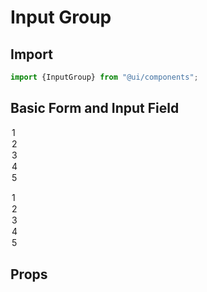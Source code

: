 
<Meta title="Components/InputGroup" component="InputGroup" />

<Story name="Import" />

# Input Group

## Import

```jsx
import {InputGroup} from "@ui/components";
```
## Basic Form and Input Field

<Preview withToolbar>
    <Story name="Usage">
         <Row>
            <Col xl="6">
            <StackInputGroup size="sm" labelText="Name" type="text" />
            <p> </p>
            <StackInputGroup size="sm" labelText="Email" type="email" labelInline />
            <p> </p>
            <StackInputGroup labelText="Password" type="password" value="12345" />
            <p> </p>
             <StackInputGroup labelText="Website" type="webiste" placeholder="eg-www.website.com" />
            <p> </p>
             <StackInputGroup as="textarea" labelText="Message" rows="3" />
             <p> </p>
            <StackInputGroup size="sm" labelText="Read Only" type="text" value="Read Only" disabled />
            </Col>
             <Col xl="6">
            <StackInputGroup size="sm" as="select" labelText="Input Select">
                <option>1</option>
                <option>2</option>
                <option>3</option>
                <option>4</option>
                <option>5</option>
            </StackInputGroup>
            <p> </p>
            <StackInputGroup size="sm" as="select" labelText="Multiple Select" multiple>
                <option>1</option>
                <option>2</option>
                <option>3</option>
                <option>4</option>
                <option>5</option>
            </StackInputGroup>
            <p> </p>
             <StackInputGroup labelText="Default File Input" type="file" /> 
             <p> </p>
            <StackInputGroup labelText="Range" type="range" /> 
             <p> </p>
            <StackInputGroup labelText="Color" type="color" value="#56c2d6"/> 
            </Col>
        </Row>
    </Story>
</Preview>

<Story name="Props" />

## Props

<Props of={InputGroupTypes} />